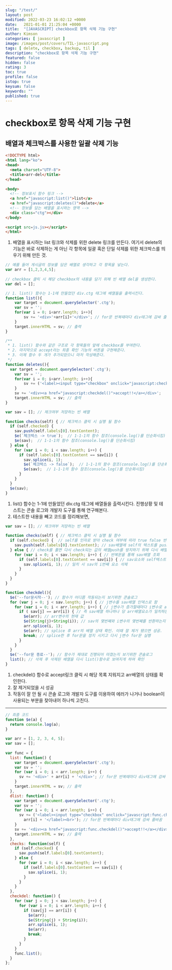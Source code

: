 ```yaml
---
slug: "/test/"
layout: post
modified: 2022-03-23 16:02:12 +0000
date:   2021-01-01 21:25:04 +0000
title:  "[JAVASCRIPT] checkbox로 항목 삭제 기능 구현"
author: Kimson
categories: [ javascript ]
image: /images/post/covers/TIL-javascript.png
tags: [ delete, checkbox, backup, til ]
description: "checkbox로 항목 삭제 기능 구현"
featured: false
hidden: false
rating: 3
toc: true
profile: false
istop: true
keysum: false
keywords: ""
published: true
---
```


# checkbox로 항목 삭제 기능 구현

## 배열과 체크박스를 사용한 일괄 삭제 기능

```html
<!DOCTYPE html>
<html lang="ko">
<head>
  <meta charset="UTF-8">
  <title>arr-del</title>
</head>
 
<body>
  <!-- 정보표시 함수 링크 -->
  <a href="javascript:list()">list</a>
  <a href="javascript:deletes()">delete</a>
  <!-- 정보를 담는 배열을 표시하는 영역 -->
  <div class="ctg"></div>
</body>
 
<script src=js.js></script>
</html>
```

1. 배열을 표시하는 list 링크와 삭제를 위한 delete 링크를 만든다. 여기서 delete의 기능은 바로 삭제하는 게 아닌 각 항목에 일괄 혹은 단일 삭제를 위한 체크박스를 띄우기 위해 만든 것.

```javascript
// 예를 들어 게시글의 정보를 담은 배열로 생각하고 각 항목을 넣는다.
var arr = [1,2,3,4,5];
 
// checkbox 클릭 시 해당 checkbox의 내용을 담기 위해 빈 배열 del을 생성한다.
var del = [];

// 1. list() 함수는 1-1에 만들었던 div.ctg 태그에 배열들을 출력시킨다.
function list(){
	var target = document.querySelector('.ctg');
    var sv = '';
    for(var i = 0; i<arr.length; i++){
    	sv += '<div>'+arr[i]+'</div>'; // for문 반복때마다 div태그에 감싸 줄바꿈
    }
    target.innerHTML = sv; // 출력
}

/**
 * 1. list() 함수와 같은 구조로 각 항목들의 앞에 checkbox를 부여한다.
 * 2. 마지막으로 accept라는 최종 확인 기능의 버튼을 구현해준다.
 * 3. 이제 함수 두 개가 추가되었으니 마저 작성해준다.
 */
function deletes(){
  var target = document.querySelector('.ctg');
    var sv = '';
    for(var i = 0; i<arr.length; i++){
    	sv += ('<label><input type="checkbox" onclick="javascript:checks(this)">'+ arr[i]+'</label><br>'); // for문 반복때마다 div태그에 감싸 줄바꿈
    }
    sv += '<div><a href="javascript:checkdel()">accept!!</a></div>';
    target.innerHTML = sv; // 출력
}
```

```javascript
var sav = []; // 체크여부 저장하는 빈 배열
 
function checks(self) { // 체크박스 클릭 시 실행 될 함수
  if (self.checked) {
    sav.push(self.labels[0].textContent);
    $e(`체크박스 -> true`);  // 1-1-1의 함수 참조(console.log()를 단순화시킴)
    $e(sav);  // 1-1-1의 함수 참조(console.log()를 단순화시킴)
  } else {
    for (var i = 0; i < sav.length; i++) {
      if (self.labels[0].textContent == sav[i]) {
        sav.splice(i, 1);
        $e(`체크박스 -> false`);  // 1-1-1의 함수 참조(console.log()를 단순화시킴)
        $e(sav);  // 1-1-1의 함수 참조(console.log()를 단순화시킴)
      }
    }
  }
  $e(sav);
}
```

1. list() 함수는 1-1에 만들었던 div.ctg 태그에 배열들을 출력시킨다. 진행상황 및 테스트는 콘솔 로그와 개발자 도구를 통해 연구해본다.
2. 테스트한 내용을 빼고 코드를 정리해보면,

```javascript
var sav = []; // 체크여부 저장하는 빈 배열
 
function checks(self) { // 체크박스 클릭 시 실행 될 함수
  if (self.checked) {  // self를 인자로 받아 check 여부에 따라 true false 반환
    sav.push(self.labels[0].textContent); // sav배열에 self의 텍스트를 push
  } else { // check를 풀면 다시 check되는 값의 배열push를 방지하기 위해 다시 배열 제외
    for (var i = 0; i < sav.length; i++) { // 반복문을 통해 sav배열 조회
      if (self.labels[0].textContent == sav[i]) { // sav요소와 self텍스트 일치 조회
        sav.splice(i, 1); // 일치 시 sav의 i번째 요소 삭제
      }
    }
  }
}

function checkdel(){
  $e('--for문시작--'); // 함수가 어디쯤 작동되는지 보기위한 콘솔로그
  for (var j = 0; j < sav.length; j++) { // j변수를 sav배열 인덱스로 함
    for (var i = 0; i < arr.length; i++) { // j변수가 증가할때마다 i변수로 arr 조회
      if ( sav[j] == arr[i]) { // 즉 sav배열 하나하나 당 arr배열요소가 일치하는지 검사
        $e(arr); // arr변수의 현재 값
        $e(String(j)+String(i)); // sav의 몇번째와 i변수의 몇번째를 반환하는지 확인
        arr.splice(i, 1);
        $e(arr); // splice 후 arr의 배열 상태 확인. 이때 잘 제거 됐으면 성공.
        break; // splice한 후 for문을 정지 시키고 다시 j변수 for문 실행
      }
    }
  }
  $e('--for문 종료--'); // 함수가 제대로 진행되어 마쳤는지 보기위한 콘솔로그
  list(); // 삭제 후 삭제된 배열을 다시 list()함수로 보여지게 하여 확인
}
```

1. checkdel() 함수로 accept링크 클릭 시 해당 목록 지워지고 arr배열의 상태를 확인한다.
2. 잘 제거되었을 시 성공
3. 작동이 잘 안 될 시 콘솔 로그와 개발자 도구를 이용하여 에러가 나거나 boolean이 사용되는 부분을 찾아내어 하나씩 고친다.

-----

```javascript
// 최종 코드
function $e(a) {
  return console.log(a);
}
 
var arr = [1, 2, 3, 4, 5];
var sav = [];
 
var func = {
  list: function() {
    var target = document.querySelector('.ctg');
    var sv = '';
    for (var i = 0; i < arr.length; i++) {
      sv += '<div>' + arr[i] + '</div>'; // for문 반복때마다 div태그에 감싸 줄바꿈
    }
    target.innerHTML = sv; // 출력
  },
  dlist: function() {
    var target = document.querySelector('.ctg');
    var sv = '';
    for (var i = 0; i < arr.length; i++) {
      sv += ('<label><input type="checkbox" onclick="javascript:func.checks(this)">' +
        arr[i] + '</label><br>'); // for문 반복때마다 div태그에 감싸 줄바꿈
    }
    sv += '<div><a href="javascript:func.checkdel()">accept!!</a></div>';
    target.innerHTML = sv; // 출력
  },
  checks: function(self) {
    if (self.checked) {
      sav.push(self.labels[0].textContent);
    } else {
      for (var i = 0; i < sav.length; i++) {
        if (self.labels[0].textContent == sav[i]) {
          sav.splice(i, 1);
        }
      }
    }
  },
  checkdel: function() {
    for (var j = 0; j < sav.length; j++) {
      for (var i = 0; i < arr.length; i++) {
        if (sav[j] == arr[i]) {
          $e(arr);
          $e(String(j) + String(i));
          arr.splice(i, 1);
          $e(arr);
          break;
        }
      }
    }
    func.list();
  }
};
```